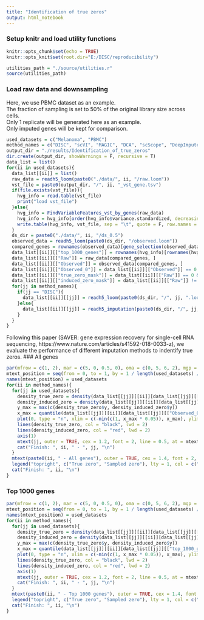 ```yaml
---
title: "Identification of true zeros"
output: html_notebook
---
```

### Setup knitr and load utility functions
```r
knitr::opts_chunk$set(echo = TRUE)
knitr::opts_knit$set(root.dir="E:/DISC/reproducibility")
```
```r
utilities_path = "./source/utilities.r"
source(utilities_path)
```
### Load raw data and downsampling
Here, we use PBMC dataset as an example.</br>
The fraction of sampling is set to 50% of the original library size across cells.</br>
Only 1 replicate will be generated here as an example.</br>
Only imputed genes will be kept for comparison.
```r
used_datasets = c("Melanoma", "PBMC")
method_names = c("DISC", "scVI", "MAGIC", "DCA", "scScope", "DeepImpute", "VIPER", "scImpute")
output_dir = "./results/Identification_of_true_zeros"
dir.create(output_dir, showWarnings = F, recursive = T)
data_list = list()
for(ii in used_datasets){
  data_list[[ii]] = list()
  raw_data = readh5_loom(paste0("./data/", ii, "/raw.loom"))
  vst_file = paste0(output_dir, "/", ii, "_vst_gene.tsv")
  if(file.exists(vst_file)){
    hvg_info = read.table(vst_file)
    print("load vst_file")
  }else{
    hvg_info = FindVariableFeatures_vst_by_genes(raw_data)
    hvg_info = hvg_info[order(hvg_info$variance.standardized, decreasing = T), ]
    write.table(hvg_info, vst_file, sep = "\t", quote = F, row.names = T, col.names = T)
  }
  ds_dir = paste0("./data/", ii, "/ds_0.5")
  observed_data = readh5_loom(paste0(ds_dir, "/observed.loom"))
  compared_genes = rownames(observed_data)[gene_selection(observed_data, 10)]
  data_list[[ii]][["top_1000_genes"]] = rownames(hvg_info)[rownames(hvg_info) %in% compared_genes][1:1000]
  data_list[[ii]][["Raw"]] = raw_data[compared_genes, ]
  data_list[[ii]][["Observed"]] = observed_data[compared_genes, ]
  data_list[[ii]][["Observed_0"]] = data_list[[ii]][["Observed"]] == 0
  data_list[[ii]][["true_zero_mask"]] = data_list[[ii]][["Raw"]] == 0 &  data_list[[ii]][["Observed_0"]]
  data_list[[ii]][["induced_zero_mask"]] = data_list[[ii]][["Raw"]] != 0 &  data_list[[ii]][["Observed_0"]]
  for(jj in method_names){
    if(jj == "DISC"){
      data_list[[ii]][[jj]] = readh5_loom(paste0(ds_dir, "/", jj, ".loom"))[compared_genes, ]
    }else{
      data_list[[ii]][[jj]] = readh5_imputation(paste0(ds_dir, "/", jj, ".hdf5"))[compared_genes, ]
    }
  }
}
```
Following this paper (SAVER: gene expression recovery for single-cell RNA sequencing, https://www.nature.com/articles/s41592-018-0033-z), we evaluate the performance of different imputation methods to indentify true zeros.
### All genes
```r
par(mfrow = c(1, 2), mar = c(5, 0, 0.5, 0), oma = c(0, 5, 6, 2), mgp = c(3.5, 1, 0), cex.axis = 1.1, cex.lab = 1.5, font.lab = 2, cex.main = 1.5)
mtext_position = seq(from = 0, to = 1, by = 1 / length(used_datasets) / 2)[seq(length(used_datasets)) * 2]
names(mtext_position) = used_datasets
for(ii in method_names){
  for(jj in used_datasets){
    density_true_zero = density(data_list[[jj]][[ii]][data_list[[jj]][["true_zero_mask"]]] / 0.5)
    density_induced_zero = density(data_list[[jj]][[ii]][data_list[[jj]][["induced_zero_mask"]]] / 0.5)
    y_max = max(c(density_true_zero$y, density_induced_zero$y))
    x_max = quantile(data_list[[jj]][[ii]][data_list[[jj]][["Observed_0"]]], 0.999)
    plot(0, type = "n", xlim = c(-min(c(1, x_max * 0.05)), x_max), ylim = c(0, y_max), axes = FALSE, ann = FALSE, frame.plot = TRUE)
    lines(density_true_zero, col = "black", lwd = 2)
    lines(density_induced_zero, col = "red", lwd = 2)
    axis(1)
    mtext(jj, outer = TRUE, cex = 1.2, font = 2, line = 0.5, at = mtext_position[jj])
    cat("Finish: ", ii, " - ", jj, "\n")
  }
  mtext(paste0(ii, " - All genes"), outer = TRUE, cex = 1.4, font = 2, line = 3)
  legend("topright", c("True zero", "Sampled zero"), lty = 1, col = c("black", "red"), lwd = 2)
  cat("Finish: ", ii, "\n")
}
```
### Top 1000 genes
```r
par(mfrow = c(1, 2), mar = c(5, 0, 0.5, 0), oma = c(0, 5, 6, 2), mgp = c(3.5, 1, 0), cex.axis = 1.1, cex.lab = 1.5, font.lab = 2, cex.main = 1.5)
mtext_position = seq(from = 0, to = 1, by = 1 / length(used_datasets) / 2)[seq(length(used_datasets)) * 2]
names(mtext_position) = used_datasets
for(ii in method_names){
  for(jj in used_datasets){
    density_true_zero = density(data_list[[jj]][[ii]][data_list[[jj]][["top_1000_genes"]], ][data_list[[jj]][["true_zero_mask"]][data_list[[jj]][["top_1000_genes"]], ]] / 0.5)
    density_induced_zero = density(data_list[[jj]][[ii]][data_list[[jj]][["top_1000_genes"]], ][data_list[[jj]][["induced_zero_mask"]][data_list[[jj]][["top_1000_genes"]], ]] / 0.5)
    y_max = max(c(density_true_zero$y, density_induced_zero$y))
    x_max = quantile(data_list[[jj]][[ii]][data_list[[jj]][["top_1000_genes"]], ][data_list[[jj]][["Observed_0"]][data_list[[jj]][["top_1000_genes"]], ]], 0.999)
    plot(0, type = "n", xlim = c(-min(c(1, x_max * 0.05)), x_max), ylim = c(0, y_max), axes = FALSE, ann = FALSE, frame.plot = TRUE)
    lines(density_true_zero, col = "black", lwd = 2)
    lines(density_induced_zero, col = "red", lwd = 2)
    axis(1)
    mtext(jj, outer = TRUE, cex = 1.2, font = 2, line = 0.5, at = mtext_position[jj])
    cat("Finish: ", ii, " - ", jj, "\n")
  }
  mtext(paste0(ii, " - Top 1000 genes"), outer = TRUE, cex = 1.4, font = 2, line = 3)
  legend("topright", c("True zero", "Sampled zero"), lty = 1, col = c("black", "red"), lwd = 2)
  cat("Finish: ", ii, "\n")
}
```
